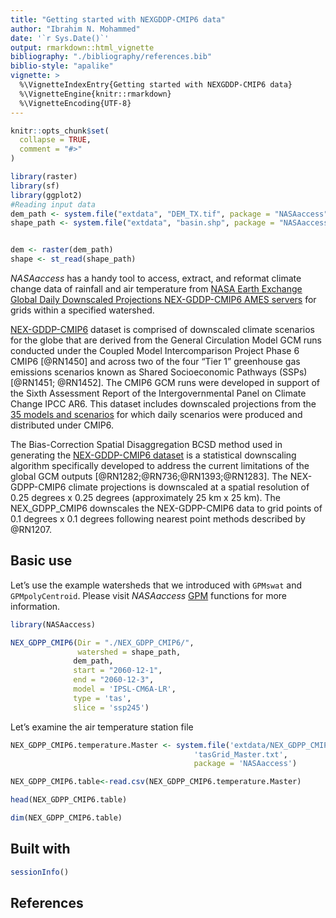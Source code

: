 ```yaml
---
title: "Getting started with NEXGDDP-CMIP6 data"
author: "Ibrahim N. Mohammed"
date: '`r Sys.Date()`'
output: rmarkdown::html_vignette
bibliography: "./bibliography/references.bib"
biblio-style: "apalike"
vignette: >
  %\VignetteIndexEntry{Getting started with NEXGDDP-CMIP6 data}
  %\VignetteEngine{knitr::rmarkdown}
  %\VignetteEncoding{UTF-8}
---
```


```r
knitr::opts_chunk$set(
  collapse = TRUE,
  comment = "#>"
)

library(raster)
library(sf)
library(ggplot2)
#Reading input data
dem_path <- system.file("extdata", "DEM_TX.tif", package = "NASAaccess")
shape_path <- system.file("extdata", "basin.shp", package = "NASAaccess")


dem <- raster(dem_path)
shape <- st_read(shape_path)
```




_NASAaccess_ has a handy tool to access, extract, and reformat climate change data of rainfall and air temperature from [NASA Earth Exchange Global Daily Downscaled Projections NEX-GDDP-CMIP6 AMES servers](https://www.nccs.nasa.gov/services/data-collections/land-based-products/nex-gddp-cmip6) for grids within a specified watershed. 

[NEX-GDDP-CMIP6](https://www.nccs.nasa.gov/sites/default/files/NEX-GDDP-CMIP6-Tech_Note.pdf) dataset is comprised of downscaled climate scenarios for the globe that are derived from the General Circulation Model GCM runs conducted under the Coupled Model Intercomparison Project Phase 6 CMIP6 [@RN1450] and across two of the four "Tier 1" greenhouse gas emissions scenarios known as Shared Socioeconomic Pathways (SSPs) [@RN1451; @RN1452]. The CMIP6 GCM runs were developed in support of the Sixth Assessment Report of the Intergovernmental Panel on Climate Change IPCC AR6. This dataset includes downscaled projections from the [35 models and scenarios](https://pcmdi.llnl.gov/CMIP6/) for which daily scenarios were produced and distributed under CMIP6. 

The Bias-Correction Spatial Disaggregation BCSD method used in generating the [NEX-GDDP-CMIP6 dataset](https://www.nccs.nasa.gov/services/data-collections/land-based-products/nex-gddp-cmip6) is a statistical downscaling algorithm specifically developed to address the current limitations of the global GCM outputs [@RN1282;@RN736;@RN1393;@RN1283]. The NEX-GDPP-CMIP6 climate projections is downscaled at a spatial resolution of 0.25 degrees x 0.25 degrees (approximately 25 km x 25 km). The NEX_GDPP_CMIP6 downscales the NEX-GDPP-CMIP6 data to grid points of 0.1 degrees x 0.1 degrees following nearest point methods described by @RN1207.

## Basic use

Let's use the example watersheds that we introduced with `GPMswat` and `GPMpolyCentroid`. Please visit _NASAaccess_ [GPM](.\GPM.html) functions for more information.

```r
library(NASAaccess)

NEX_GDPP_CMIP6(Dir = "./NEX_GDPP_CMIP6/", 
               watershed = shape_path,
              dem_path,  
              start = "2060-12-1", 
              end = "2060-12-3",
              model = 'IPSL-CM6A-LR', 
              type = 'tas', 
              slice = 'ssp245')
```

Let's examine the air temperature station file

```r
NEX_GDPP_CMIP6.temperature.Master <- system.file('extdata/NEX_GDPP_CMIP6',
                                         'tasGrid_Master.txt', 
                                         package = 'NASAaccess')

NEX_GDPP_CMIP6.table<-read.csv(NEX_GDPP_CMIP6.temperature.Master)

head(NEX_GDPP_CMIP6.table)

dim(NEX_GDPP_CMIP6.table)
```


## Built with

```r
sessionInfo()


```


## References
